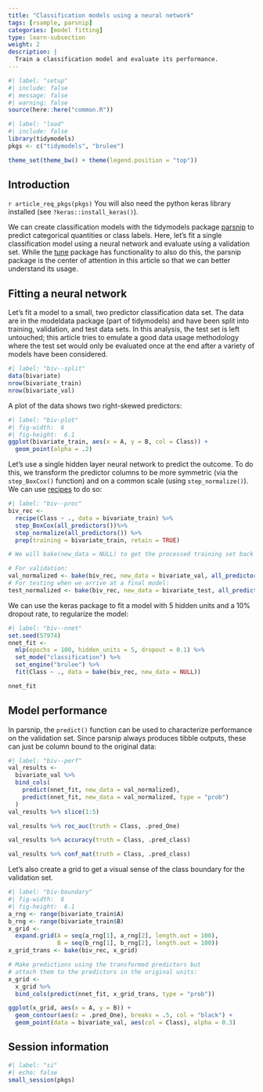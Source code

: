 ```yaml
---
title: "Classification models using a neural network"
tags: [rsample, parsnip]
categories: [model fitting]
type: learn-subsection
weight: 2
description: | 
  Train a classification model and evaluate its performance.
---
```


```r
#| label: "setup"
#| include: false
#| message: false
#| warning: false
source(here::here("common.R"))
```
  
```r
#| label: "load"
#| include: false
library(tidymodels)
pkgs <- c("tidymodels", "brulee")

theme_set(theme_bw() + theme(legend.position = "top"))
```


## Introduction

`r article_req_pkgs(pkgs)` You will also need the python keras library installed (see `?keras::install_keras()`).

We can create classification models with the tidymodels package [parsnip](https://parsnip.tidymodels.org/) to predict categorical quantities or class labels. Here, let's fit a single classification model using a neural network and evaluate using a validation set. While the [tune](https://tune.tidymodels.org/) package has functionality to also do this, the parsnip package is the center of attention in this article so that we can better understand its usage. 

## Fitting a neural network


Let's fit a model to a small, two predictor classification data set. The data are in the modeldata package (part of tidymodels) and have been split into training, validation, and test data sets. In this analysis, the test set is left untouched; this article tries to emulate a good data usage methodology where the test set would only be evaluated once at the end after a variety of models have been considered. 


```r
#| label: "biv--split"
data(bivariate)
nrow(bivariate_train)
nrow(bivariate_val)
```

A plot of the data shows two right-skewed predictors: 

```r
#| label: "biv-plot"
#| fig-width:  6
#| fig-height:  6.1
ggplot(bivariate_train, aes(x = A, y = B, col = Class)) + 
  geom_point(alpha = .2)
```

Let's use a single hidden layer neural network to predict the outcome. To do this, we transform the predictor columns to be more symmetric (via the `step_BoxCox()` function) and on a common scale (using `step_normalize()`). We can use [recipes](https://recipes.tidymodels.org/) to do so:

```r
#| label: "biv--proc"
biv_rec <- 
  recipe(Class ~ ., data = bivariate_train) %>%
  step_BoxCox(all_predictors())%>%
  step_normalize(all_predictors()) %>%
  prep(training = bivariate_train, retain = TRUE)

# We will bake(new_data = NULL) to get the processed training set back

# For validation:
val_normalized <- bake(biv_rec, new_data = bivariate_val, all_predictors())
# For testing when we arrive at a final model: 
test_normalized <- bake(biv_rec, new_data = bivariate_test, all_predictors())
```

We can use the keras package to fit a model with 5 hidden units and a 10% dropout rate, to regularize the model:

```r
#| label: "biv--nnet"
set.seed(57974)
nnet_fit <-
  mlp(epochs = 100, hidden_units = 5, dropout = 0.1) %>%
  set_mode("classification") %>% 
  set_engine("brulee") %>%
  fit(Class ~ ., data = bake(biv_rec, new_data = NULL))

nnet_fit
```

## Model performance

In parsnip, the `predict()` function can be used to characterize performance on the validation set. Since parsnip always produces tibble outputs, these can just be column bound to the original data: 

```r
#| label: "biv--perf"
val_results <- 
  bivariate_val %>%
  bind_cols(
    predict(nnet_fit, new_data = val_normalized),
    predict(nnet_fit, new_data = val_normalized, type = "prob")
  )
val_results %>% slice(1:5)

val_results %>% roc_auc(truth = Class, .pred_One)

val_results %>% accuracy(truth = Class, .pred_class)

val_results %>% conf_mat(truth = Class, .pred_class)
```

Let's also create a grid to get a visual sense of the class boundary for the validation set.

```r
#| label: "biv-boundary"
#| fig-width:  6
#| fig-height:  6.1
a_rng <- range(bivariate_train$A)
b_rng <- range(bivariate_train$B)
x_grid <-
  expand.grid(A = seq(a_rng[1], a_rng[2], length.out = 100),
              B = seq(b_rng[1], b_rng[2], length.out = 100))
x_grid_trans <- bake(biv_rec, x_grid)

# Make predictions using the transformed predictors but 
# attach them to the predictors in the original units: 
x_grid <- 
  x_grid %>% 
  bind_cols(predict(nnet_fit, x_grid_trans, type = "prob"))

ggplot(x_grid, aes(x = A, y = B)) + 
  geom_contour(aes(z = .pred_One), breaks = .5, col = "black") + 
  geom_point(data = bivariate_val, aes(col = Class), alpha = 0.3)
```



## Session information

```r
#| label: "si"
#| echo: false
small_session(pkgs)
```

